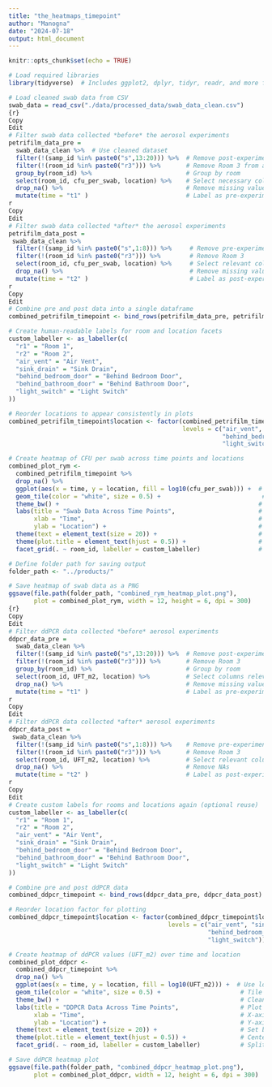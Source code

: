 ---
title: "the_heatmaps_timepoint"
author: "Manogna"
date: "2024-07-18"
output: html_document
---

```{r setup, include=FALSE}
knitr::opts_chunk$set(echo = TRUE)

```

```{r}
# Load required libraries
library(tidyverse)  # Includes ggplot2, dplyr, tidyr, readr, and more for data manipulation and visualization

# Load cleaned swab data from CSV
swab_data = read_csv("./data/processed_data/swab_data_clean.csv")
{r}
Copy
Edit
# Filter swab data collected *before* the aerosol experiments
petrifilm_data_pre =
  swab_data_clean %>%  # Use cleaned dataset
  filter(!(samp_id %in% paste0("s",13:20))) %>%  # Remove post-experiment samples
  filter(!(room_id %in% paste0("r3"))) %>%       # Remove Room 3 from analysis
  group_by(room_id) %>%                          # Group by room
  select(room_id, cfu_per_swab, location) %>%    # Select necessary columns
  drop_na() %>%                                  # Remove missing values
  mutate(time = "t1" )                           # Label as pre-experiment timepoint
r
Copy
Edit
# Filter swab data collected *after* the aerosol experiments
petrifilm_data_post =
 swab_data_clean %>%
  filter(!(samp_id %in% paste0("s",1:8))) %>%     # Remove pre-experiment samples
  filter(!(room_id %in% paste0("r3"))) %>%        # Remove Room 3
  select(room_id, cfu_per_swab, location) %>%     # Select relevant columns
  drop_na() %>%                                   # Remove missing values
  mutate(time = "t2" )                            # Label as post-experiment timepoint
r
Copy
Edit
# Combine pre and post data into a single dataframe
combined_petrifilm_timepoint <- bind_rows(petrifilm_data_pre, petrifilm_data_post)

# Create human-readable labels for room and location facets
custom_labeller <- as_labeller(c(
  "r1" = "Room 1",
  "r2" = "Room 2",
  "air_vent" = "Air Vent",
  "sink_drain" = "Sink Drain",
  "behind_bedroom_door" = "Behind Bedroom Door",
  "behind_bathroom_door" = "Behind Bathroom Door",
  "light_switch" = "Light Switch"
))

# Reorder locations to appear consistently in plots
combined_petrifilm_timepoint$location <- factor(combined_petrifilm_timepoint$location, 
                                                levels = c("air_vent", "sink_drain", 
                                                           "behind_bedroom_door", "behind_bathroom_door", 
                                                           "light_switch"))

# Create heatmap of CFU per swab across time points and locations
combined_plot_rym <-
  combined_petrifilm_timepoint %>%
  drop_na() %>%
  ggplot(aes(x = time, y = location, fill = log10(cfu_per_swab))) +  # Use log10 for color scale
  geom_tile(color = "white", size = 0.5) +                            # Tile plot
  theme_bw() +                                                       # Minimalist theme
  labs(title = "Swab Data Across Time Points",                       # Plot title
       xlab = "Time",                                                # X-axis label
       ylab = "Location") +                                          # Y-axis label
  theme(text = element_text(size = 20)) +                            # Increase base text size
  theme(plot.title = element_text(hjust = 0.5)) +                    # Center title
  facet_grid(. ~ room_id, labeller = custom_labeller)                # Separate by room with custom labels

# Define folder path for saving output
folder_path <- "../products/"

# Save heatmap of swab data as a PNG
ggsave(file.path(folder_path, "combined_rym_heatmap_plot.png"), 
       plot = combined_plot_rym, width = 12, height = 6, dpi = 300)
{r}
Copy
Edit
# Filter ddPCR data collected *before* aerosol experiments
ddpcr_data_pre =
  swab_data_clean %>%
  filter(!(samp_id %in% paste0("s",13:20))) %>%  # Remove post-experiment samples
  filter(!(room_id %in% paste0("r3"))) %>%       # Remove Room 3
  group_by(room_id) %>%                          # Group by room
  select(room_id, UFT_m2, location) %>%          # Select columns relevant to ddPCR
  drop_na() %>%                                  # Remove missing values
  mutate(time = "t1" )                           # Label as pre-experiment
r
Copy
Edit
# Filter ddPCR data collected *after* aerosol experiments
ddpcr_data_post =
 swab_data_clean %>%
  filter(!(samp_id %in% paste0("s",1:8))) %>%    # Remove pre-experiment samples
  filter(!(room_id %in% paste0("r3"))) %>%       # Remove Room 3
  select(room_id, UFT_m2, location) %>%          # Select relevant columns
  drop_na() %>%                                  # Remove NAs
  mutate(time = "t2" )                           # Label as post-experiment
r
Copy
Edit
# Create custom labels for rooms and locations again (optional reuse)
custom_labeller <- as_labeller(c(
  "r1" = "Room 1",
  "r2" = "Room 2",
  "air_vent" = "Air Vent",
  "sink_drain" = "Sink Drain",
  "behind_bedroom_door" = "Behind Bedroom Door",
  "behind_bathroom_door" = "Behind Bathroom Door",
  "light_switch" = "Light Switch"
))

# Combine pre and post ddPCR data
combined_ddpcr_timepoint <- bind_rows(ddpcr_data_pre, ddpcr_data_post)

# Reorder location factor for plotting
combined_ddpcr_timepoint$location <- factor(combined_ddpcr_timepoint$location, 
                                            levels = c("air_vent", "sink_drain", 
                                                       "behind_bedroom_door", "behind_bathroom_door", 
                                                       "light_switch"))

# Create heatmap of ddPCR values (UFT_m2) over time and location
combined_plot_ddpcr <-
  combined_ddpcr_timepoint %>%
  drop_na() %>%
  ggplot(aes(x = time, y = location, fill = log10(UFT_m2))) +  # Use log10 scale for ddPCR values
  geom_tile(color = "white", size = 0.5) +                      # Tile plot
  theme_bw() +                                                  # Clean theme
  labs(title = "DDPCR Data Across Time Points",                 # Plot title
       xlab = "Time",                                           # X-axis label
       ylab = "Location") +                                     # Y-axis label
  theme(text = element_text(size = 20)) +                       # Set base text size
  theme(plot.title = element_text(hjust = 0.5)) +               # Center the title
  facet_grid(. ~ room_id, labeller = custom_labeller)           # Split by room

# Save ddPCR heatmap plot
ggsave(file.path(folder_path, "combined_ddpcr_heatmap_plot.png"), 
       plot = combined_plot_ddpcr, width = 12, height = 6, dpi = 300)
```



